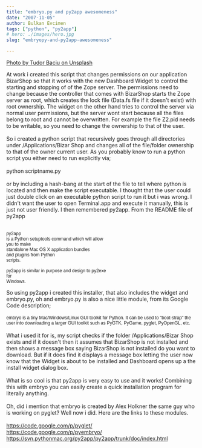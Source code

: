 ```yaml
---
title: "embryo.py and py2app awesomeness"
date: "2007-11-05"
author: Bulkan Evcimen
tags: ["python", "py2app"]
# hero: ./images/hero.jpg
slug: "embryopy-and-py2app-awesomeness"

---
```


[Photo by Tudor Baciu on Unsplash](https://unsplash.com/photos/he8ZQ56DrdY)

At work i created this script that changes permissions on our application BizarShop so that it works with the new Dashboard Widget to control the starting and stopping of of the Zope server. The permissions need to change because the controller that comes with BizarShop starts the Zope server as root, which creates the lock file (Data.fs file if it doesn't exist) with root ownership. The widget on the other hand tries to control the server via normal user permissions, but the server wont start because all the files belong to root and cannot be overwritten. For example the file Z2.pid needs to be writable, so you need to change the ownership to that of the user.<br /><br />So i created a python script that recursively goes through all directories under /Applications/Bizar Shop and changes all of the file/folder ownership to that of the owner current user. As you probably know to run a python script you either need to run explicitly via;<br /><br />python scriptname.py<br /><br />or by including a hash-bang at the start of the file to tell where python is located and then make the script executable. I thought that the user could just double click on an executable python script to run it but i was wrong.  I didn't want the user to open Terminal.app and execute it manually, this is just not user friendly. I then remembered py2app.  From the README file of py2app<br /><br /><pre><span style=";font-family:arial;font-size:85%;"  >py2app is a Python setuptools command which will allow<br />you to make standalone Mac OS X application bundles<br />and plugins from Python scripts.<br /><br />py2app is similar in purpose and design to py2exe for<br />Windows.</span><br /></pre>So using py2app i created this installer, that also includes the widget and embryo.py, oh and embryo.py is also a nice little module, from its Google Code description;<br /><br /><span style=";font-family:arial;font-size:85%;"  >embryo is a tiny Mac/Windows/Linux GUI toolkit for Python. It can be used to "boot-strap" the user into downloading a larger GUI toolkit such as PyGTK, PyGame, pyglet, PyOpenGL, etc.</span><br /><br />What i used it for is, my script checks if the folder /Applications/Bizar Shop exists and if it doesn't then it assumes that BizarShop is not installed and then shows a  message box saying BizarShop is not installed do you want to download.  But if it does find it displays a message box letting the user now know that the Widget is about to be installed and Dashboard opens up  a the install widget dialog box.<br /><br />What is so cool is that py2app is very easy to use  and it works! Combining this with embryo you can easily create a quick installation program for literally anything.<br /><br />Oh, did i mention that embryo is created by Alex Holkner  the same guy  who is working on pyglet? Well now i did. Here are the links to these modules.<br /><br /><a href="https://code.google.com/p/pyglet/">https://code.google.com/p/pyglet/</a><br /><a href="https://code.google.com/p/pyembryo/">https://code.google.com/p/pyembryo/</a><br /><a href="https://svn.pythonmac.org/py2app/py2app/trunk/doc/index.html">https://svn.pythonmac.org/py2app/py2app/trunk/doc/index.html</a>
<br /><br />
